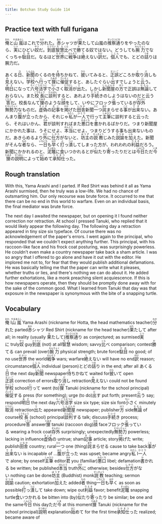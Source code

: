 ```yaml
---
title: Botchan Study Guide 114
---
```


## Practice text with full furigana

<p>
<ruby><rb>俺</rb><rt>おれ</rt></ruby>と<ruby><rb>山嵐</rb><rt>やまあらし</rt></ruby>はこれで<ruby><rb>分</rb><rt>わか</rt></ruby>れた。<ruby><rb>赤</rb><rt>あか</rt></ruby>シャツが<ruby><rb>果</rb><rt>はた</rt></ruby>たして山嵐の<ruby><rb>推察通</rb><rt>すいさつどお</rt></ruby>りをやったのなら、<ruby><rb>実</rb><rt>じつ</rt></ruby>にひどい<ruby><rb>奴</rb><rt>やつ</rt></ruby>だ。<ruby><rb>到底</rb><rt>とうてい</rt></ruby><ruby><rb>智慧</rb><rt>ちえ</rt></ruby><ruby><rb>比</rb><rt>くら</rt></ruby>べで<ruby><rb>勝</rb><rt>か</rt></ruby>てる奴ではない。どうしても<ruby><rb>腕力</rb><rt>わんりょく</rt></ruby>でなくっちゃ<ruby><rb>駄目</rb><rt>だめ</rt></ruby>だ。なるほど<ruby><rb>世界</rb><rt>せかい</rt></ruby>に<ruby><rb>戦争</rb><rt>せんそう</rt></ruby>は<ruby><rb>絶</rb><rt>た</rt></ruby>えない<ruby><rb>訳</rb><rt>わけ</rt></ruby>だ。<ruby><rb>個人</rb><rt>こじん</rt></ruby>でも、とどの<ruby><rb>詰</rb><rt>つま</rt></ruby>りは腕力だ。
</p>

<p>
あくる<ruby><rb>日</rb><rt>ひ</rt></ruby>、<ruby><rb>新聞</rb><rt>しんぶん</rt></ruby>のくるのを<ruby><rb>待</rb><rt>ま</rt></ruby>ちかねて、<ruby><rb>披</rb><rt>ひら</rt></ruby>いてみると、<ruby><rb>正誤</rb><rt>せいご</rt></ruby>どころか<ruby><rb>取</rb><rt>と</rt></ruby>り<ruby><rb>消</rb><rt>け</rt></ruby>しも<ruby><rb>見</rb><rt>み</rt></ruby>えない。<ruby><rb>学校</rb><rt>がっこう</rt></ruby>へ<ruby><rb>行</rb><rt>い</rt></ruby>って<ruby><rb>狸</rb><rt>たぬき</rt></ruby>に<ruby><rb>催促</rb><rt>さいそく</rt></ruby>すると、あしたぐらい<ruby><rb>出</rb><rt>だ</rt></ruby>すでしょうと<ruby><rb>云</rb><rt>い</rt></ruby>う。<ruby><rb>明日</rb><rt>あす</rt></ruby>になって<ruby><rb>六号活字</rb><rt>ろくごうかつじ</rt></ruby>で<ruby><rb>小</rb><rt>ちい</rt></ruby>さく<ruby><rb>取消</rb><rt>とりけし</rt></ruby>が<ruby><rb>出</rb><rt>で</rt></ruby>た。しかし<ruby><rb>新聞屋</rb><rt>しんぶんや</rt></ruby>の<ruby><rb>方</rb><rt>ほう</rt></ruby>で正誤は<ruby><rb>無論</rb><rt>むろん</rt></ruby>しておらない。また<ruby><rb>校長</rb><rt>こうちょう</rt></ruby>に<ruby><rb>談判</rb><rt>だんぱん</rt></ruby>すると、あれより<ruby><rb>手続</rb><rt>てつづ</rt></ruby>きのしようはないのだと云う<ruby><rb>答</rb><rt>こたえ</rt></ruby>だ。校長なんて<ruby><rb>狸</rb><rt>たぬき</rt></ruby>のような<ruby><rb>顔</rb><rt>かお</rt></ruby>をして、いやにフロック<ruby><rb>張</rb><rt>は</rt></ruby>っているが<ruby><rb>存外</rb><rt>ぞんがい</rt></ruby><ruby><rb>無勢力</rb><rt>むせいりょく</rt></ruby>なものだ。<ruby><rb>虚偽</rb><rt>きょぎ</rt></ruby>の<ruby><rb>記事</rb><rt>きじ</rt></ruby>を<ruby><rb>掲</rb><rt>かか</rt></ruby>げた<ruby><rb>田舎</rb><rt>いなか</rt></ruby>新聞<ruby><rb>一</rb><rt>ひと</rt></ruby>つ<ruby><rb>詫</rb><rt>あや</rt></ruby>まらせる<ruby><rb>事</rb><rt>こと</rt></ruby>が<ruby><rb>出来</rb><rt>でき</rt></ruby>ない。あんまり<ruby><rb>腹</rb><rt>はら</rt></ruby>が<ruby><rb>立</rb><rt>た</rt></ruby>ったから、それじゃ<ruby><rb>私</rb><rt>わたし</rt></ruby>が<ruby><rb>一人</rb><rt>ひとり</rt></ruby>で行って<ruby><rb>主筆</rb><rt>しゅひつ</rt></ruby>に談判すると云ったら、それはいかん、<ruby><rb>君</rb><rt>きみ</rt></ruby>が談判すればまた<ruby><rb>悪口</rb><rt>わるくち</rt></ruby>を<ruby><rb>書</rb><rt>か</rt></ruby>かれるばかりだ。つまり新聞屋にかかれた事は、うそにせよ、<ruby><rb>本当</rb><rt>ほんとう</rt></ruby>にせよ、つまりどうする事も出来ないものだ。あきらめるより<ruby><rb>外</rb><rt>ほか</rt></ruby>に<ruby><rb>仕方</rb><rt>しかた</rt></ruby>がないと、<ruby><rb>坊主</rb><rt>ぼうず</rt></ruby>の<ruby><rb>説教</rb><rt>せっきょう</rt></ruby>じみた<ruby><rb>説諭</rb><rt>せつゆ</rt></ruby>を<ruby><rb>加</rb><rt>くわ</rt></ruby>えた。新聞がそんな<ruby><rb>者</rb><rt>もの</rt></ruby>なら、<ruby><rb>一日</rb><rt>いちにち</rt></ruby>も<ruby><rb>早</rb><rt>はや</rt></ruby>く<ruby><rb>打</rb><rt>ぶ</rt></ruby>っ<ruby><rb>潰</rb><rt>つぶ</rt></ruby>してしまった方が、われわれの<ruby><rb>利益</rb><rt>りえき</rt></ruby>だろう。新聞にかかれるのと、<ruby><rb>泥鼈</rb><rt>すっぽん</rt></ruby>に<ruby><rb>食</rb><rt>く</rt></ruby>いつかれるとが<ruby><rb>似</rb><rt>に</rt></ruby>たり<ruby><rb>寄</rb><rt>よ</rt></ruby>ったりだとは<ruby><rb>今日</rb><rt>こんにち</rt></ruby>ただ<ruby><rb>今</rb><rt>いま</rt></ruby><ruby><rb>狸</rb><rt>たぬき</rt></ruby>の<ruby><rb>説明</rb><rt>せつめい</rt></ruby>によって<ruby><rb>始</rb><rt>はじ</rt></ruby>めて<ruby><rb>承知仕</rb><rt>つかまつ</rt></ruby>った。
</p>


## Rough translation

With this, Yama Arashi and I parted. If Red Shirt was behind it all as Yama Arashi surmised, then he truly was a low-life. We had no chance of outsmarting him. Our only recourse was brute force. It occurred to me that there can be no end in this world to warfare. Even on an individual basis, the final mediator was brute force.

The next day I awaited the newspaper, but on opening it I found neither correction nor retraction. At school I pressed Tanuki, who replied that it would likely appear the following day. The following day a retraction appeared in tiny size six typeface. Of course there was no acknowledgement of the paper's errors. I went again to the principal, who responded that we couldn't expect anything further. This principal, with his raccoon-like face and his frock coat posturing, was surprisingly powerless. He couldn't even make a country newspaper take back a sham article. I was so angry that I offered to go alone and have it out with the editor. He implored me not to, for fear that they would publish additional defamations. He was basically telling me that the paper can write what it pleases, whether truths or lies, and there's nothing we can do about it. He added further exhortations, like a monk preaching silent acquiescence. If this is how newspapers operate, then they should be promptly done away with for the sake of the common good. What I learned from Tanuki that day was that exposure in the newspaper is synonymous with the bite of a snapping turtle.     


## Vocabulary

<p>
<span className="vocabstudy"><ruby><rb>俺</rb><rt>おれ</rt></ruby>&nbsp;I</span><span className="vocabstudy"><ruby><rb>山嵐</rb><rt>やまあらし</rt></ruby>&nbsp;Yama Arashi (nickname for Hotta, the head mathematics teacher)</span><span className="vocabstudy"><ruby><rb>分</rb><rt>わか</rt></ruby>れた&nbsp;parted</span><span className="vocabstudy"><ruby><rb>赤</rb><rt>あか</rt></ruby>シャツ&nbsp;Red Shirt (nickname for the head teacher)</span><span className="vocabstudy"><ruby><rb>果</rb><rt>はた</rt></ruby>たして&nbsp;after all; in reality (usually <ruby><rb>果</rb><rt>は</rt></ruby>たして)</span><span className="vocabstudy"><ruby><rb>推察通</rb><rt>すいさつどお</rt></ruby>り&nbsp;as conjectured; as surmised</span><span className="vocabstudy"><ruby><rb>実</rb><rt>じつ</rt></ruby>に&nbsp;truly</span><span className="vocabstudy"><ruby><rb>奴</rb><rt>やつ</rt></ruby>&nbsp;guy</span><span className="vocabstudy"><ruby><rb>到底</rb><rt>とうてい</rt></ruby>&nbsp;(not) at all</span><span className="vocabstudy"><ruby><rb>智慧</rb><rt>ちえ</rt></ruby>&nbsp;wisdom; savvy</span><span className="vocabstudy"><ruby><rb>比</rb><rt>くら</rt></ruby>べ&nbsp;comparison; contest</span><span className="vocabstudy"><ruby><rb>勝</rb><rt>か</rt></ruby>てる&nbsp;can prevail (over)</span><span className="vocabstudy"><ruby><rb>腕力</rb><rt>わんりょく</rt></ruby>&nbsp;physical strength; brute force</span><span className="vocabstudy"><ruby><rb>駄目</rb><rt>だめ</rt></ruby>&nbsp;no good; of no use</span><span className="vocabstudy"><ruby><rb>世界</rb><rt>せかい</rt></ruby>&nbsp;the world</span><span className="vocabstudy"><ruby><rb>戦争</rb><rt>せんそう</rt></ruby>&nbsp;wars; warfare</span><span className="vocabstudy"><ruby><rb>絶</rb><rt>た</rt></ruby>えない&nbsp;will have no end</span><span className="vocabstudy"><ruby><rb>訳</rb><rt>わけ</rt></ruby>&nbsp;reason; circumstance</span><span className="vocabstudy"><ruby><rb>個人</rb><rt>こじん</rt></ruby>&nbsp;individual (person)</span><span className="vocabstudy">とどの<ruby><rb>詰</rb><rt>つま</rt></ruby>り&nbsp;in the end; after all</span>
<span className="vocabstudy">あくる<ruby><rb>日</rb><rt>ひ</rt></ruby>&nbsp;the next day</span><span className="vocabstudy"><ruby><rb>新聞</rb><rt>しんぶん</rt></ruby>&nbsp;newspaper</span><span className="vocabstudy"><ruby><rb>待</rb><rt>ま</rt></ruby>ちかねて&nbsp;waited for</span><span className="vocabstudy"><ruby><rb>披</rb><rt>ひら</rt></ruby>いて&nbsp;open</span><span className="vocabstudy"><ruby><rb>正誤</rb><rt>せいご</rt></ruby>&nbsp;correction of errors</span><span className="vocabstudy"><ruby><rb>取</rb><rt>と</rt></ruby>り<ruby><rb>消</rb><rt>け</rt></ruby>し&nbsp;retraction</span><span className="vocabstudy"><ruby><rb>見</rb><rt>み</rt></ruby>えない&nbsp;could not be found</span><span className="vocabstudy"><ruby><rb>学校</rb><rt>がっこう</rt></ruby>&nbsp;school</span><span className="vocabstudy"><ruby><rb>行</rb><rt>い</rt></ruby>って&nbsp;went (to)</span><span className="vocabstudy"><ruby><rb>狸</rb><rt>たぬき</rt></ruby>&nbsp;Tanuki (nickname for the school principal)</span><span className="vocabstudy"><ruby><rb>催促</rb><rt>さいそく</rt></ruby>する&nbsp;press (for something); urge (to do)</span><span className="vocabstudy"><ruby><rb>出</rb><rt>だ</rt></ruby>す&nbsp;put forth; present</span><span className="vocabstudy"><ruby><rb>云</rb><rt>い</rt></ruby>う&nbsp;say; respond</span><span className="vocabstudy"><ruby><rb>明日</rb><rt>あす</rt></ruby>&nbsp;the next day</span><span className="vocabstudy"><ruby><rb>六号活字</rb><rt>ろくごうかつじ</rt></ruby>&nbsp;size six type; size six font</span><span className="vocabstudy"><ruby><rb>小</rb><rt>ちい</rt></ruby>さく&nbsp;minutely</span><span className="vocabstudy"><ruby><rb>取消</rb><rt>とりけし</rt></ruby>&nbsp;retraction</span><span className="vocabstudy"><ruby><rb>出</rb><rt>で</rt></ruby>た&nbsp;appeared</span><span className="vocabstudy"><ruby><rb>新聞屋</rb><rt>しんぶんや</rt></ruby>&nbsp;newspaper; publisher</span><span className="vocabstudy"><ruby><rb>方</rb><rt>ほう</rt></ruby>&nbsp;side</span><span className="vocabstudy"><ruby><rb>無論</rb><rt>むろん</rt></ruby>&nbsp;of course</span><span className="vocabstudy"><ruby><rb>校長</rb><rt>こうちょう</rt></ruby>&nbsp;(school) principal</span><span className="vocabstudy"><ruby><rb>談判</rb><rt>だんぱん</rt></ruby>する&nbsp;talk; discuss</span><span className="vocabstudy"><ruby><rb>手続</rb><rt>てつづ</rt></ruby>き&nbsp;process; procedure</span><span className="vocabstudy"><ruby><rb>答</rb><rt>こたえ</rt></ruby>&nbsp;answer</span><span className="vocabstudy"><ruby><rb>狸</rb><rt>たぬき</rt></ruby>&nbsp;tanuki (raccoon dog)</span><span className="vocabstudy"><ruby><rb>顔</rb><rt>かお</rt></ruby>&nbsp;face</span><span className="vocabstudy">フロック<ruby><rb>張</rb><rt>は</rt></ruby>っている&nbsp;wearing a frock coat</span><span className="vocabstudy"><ruby><rb>存外</rb><rt>ぞんがい</rt></ruby>&nbsp;surprisingly; unexpectedly</span><span className="vocabstudy"><ruby><rb>無勢力</rb><rt>むせいりょく</rt></ruby>&nbsp;powerless; lacking in influence</span><span className="vocabstudy"><ruby><rb>虚偽</rb><rt>きょぎ</rt></ruby>の&nbsp;untrue; sham</span><span className="vocabstudy"><ruby><rb>記事</rb><rt>きじ</rt></ruby>&nbsp;article; story</span><span className="vocabstudy"><ruby><rb>掲</rb><rt>かか</rt></ruby>げた&nbsp;write; publish</span><span className="vocabstudy"><ruby><rb>田舎</rb><rt>いなか</rt></ruby>&nbsp;country; rural</span><span className="vocabstudy"><ruby><rb>一</rb><rt>ひと</rt></ruby>つ&nbsp;one (thing)</span><span className="vocabstudy"><ruby><rb>詫</rb><rt>あや</rt></ruby>まらせる&nbsp;cause to take back</span><span className="vocabstudy"><ruby><rb>事</rb><rt>こと</rt></ruby>が<ruby><rb>出来</rb><rt>でき</rt></ruby>ない&nbsp;is incapable of ...</span><span className="vocabstudy"><ruby><rb>腹</rb><rt>はら</rt></ruby>が<ruby><rb>立</rb><rt>た</rt></ruby>った&nbsp;was upset; became angry</span><span className="vocabstudy"><ruby><rb>私</rb><rt>わたし</rt></ruby>&nbsp;I</span><span className="vocabstudy"><ruby><rb>一人</rb><rt>ひとり</rt></ruby>で&nbsp;alone; by oneself</span><span className="vocabstudy"><ruby><rb>主筆</rb><rt>しゅひつ</rt></ruby>&nbsp;editor</span><span className="vocabstudy"><ruby><rb>君</rb><rt>きみ</rt></ruby>&nbsp;you (familiar)</span><span className="vocabstudy"><ruby><rb>悪口</rb><rt>わるくち</rt></ruby>&nbsp;libel; defamation</span><span className="vocabstudy"><ruby><rb>書</rb><rt>か</rt></ruby>かれる&nbsp;be written; be published</span><span className="vocabstudy"><ruby><rb>本当</rb><rt>ほんとう</rt></ruby>&nbsp;truth</span><span className="vocabstudy"><ruby><rb>外</rb><rt>ほか</rt></ruby>に&nbsp;otherwise; besides</span><span className="vocabstudy"><ruby><rb>仕方</rb><rt>しかた</rt></ruby>がない&nbsp;nothing can be done</span><span className="vocabstudy"><ruby><rb>坊主</rb><rt>ぼうず</rt></ruby>&nbsp;(Buddhist) monk</span><span className="vocabstudy"><ruby><rb>説教</rb><rt>せっきょう</rt></ruby>&nbsp;teaching; sermon</span><span className="vocabstudy"><ruby><rb>説諭</rb><rt>せつゆ</rt></ruby>&nbsp;caution; exhortation</span><span className="vocabstudy"><ruby><rb>加</rb><rt>くわ</rt></ruby>えた&nbsp;added</span><span className="vocabstudy"><ruby><rb>者</rb><rt>もの</rt></ruby>&nbsp;thing</span><span className="vocabstudy"><ruby><rb>一日</rb><rt>いちにち</rt></ruby>も<ruby><rb>早</rb><rt>はや</rt></ruby>く&nbsp;as soon as possible</span><span className="vocabstudy"><ruby><rb>打</rb><rt>ぶ</rt></ruby>っ<ruby><rb>潰</rb><rt>つぶ</rt></ruby>して&nbsp;take down; wipe out</span><span className="vocabstudy"><ruby><rb>利益</rb><rt>りえき</rt></ruby>&nbsp;favor; benefit</span><span className="vocabstudy"><ruby><rb>泥鼈</rb><rt>すっぽん</rt></ruby>&nbsp;snapping turtle</span><span className="vocabstudy"><ruby><rb>食</rb><rt>く</rt></ruby>いつかれる&nbsp;be bitten into (by)</span><span className="vocabstudy"><ruby><rb>似</rb><rt>に</rt></ruby>たり<ruby><rb>寄</rb><rt>よ</rt></ruby>ったり&nbsp;be similar; be one and the same</span><span className="vocabstudy"><ruby><rb>今日</rb><rt>こんにち</rt></ruby>&nbsp;this day</span><span className="vocabstudy">ただ<ruby><rb>今</rb><rt>いま</rt></ruby>&nbsp;at this moment</span><span className="vocabstudy"><ruby><rb>狸</rb><rt>たぬき</rt></ruby>&nbsp;Tanuki (nickname for the school principal)</span><span className="vocabstudy"><ruby><rb>説明</rb><rt>せつめい</rt></ruby>&nbsp;explanation</span><span className="vocabstudy"><ruby><rb>始</rb><rt>はじ</rt></ruby>めて&nbsp;for the first time</span><span className="vocabstudy"><ruby><rb>承知仕</rb><rt>つかまつ</rt></ruby>った&nbsp;realized; became aware of</span>
</p>
